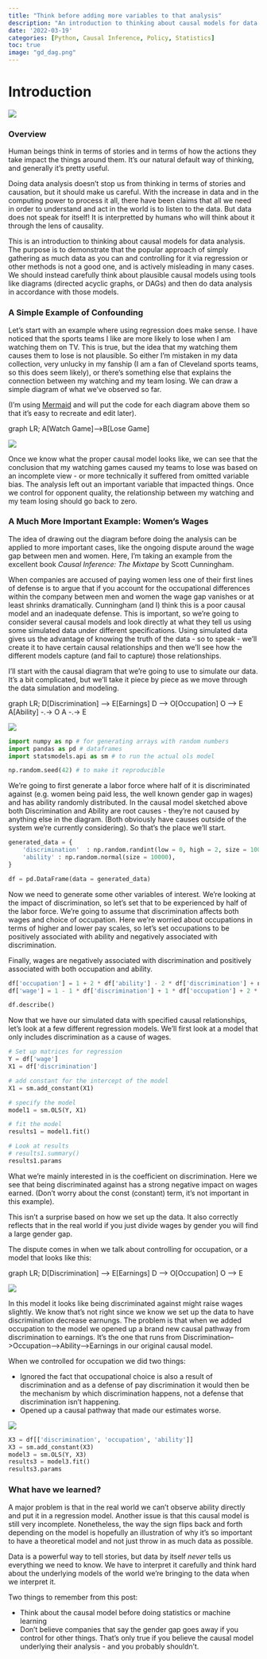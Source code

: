 ```yaml
---
title: "Think before adding more variables to that analysis"
description: "An introduction to thinking about causal models for data analysis. The purpose is to demonstrate that the popular approach of simply gathering as much data as you can and controlling for it via regression or other methods is not a good one, and is actively misleading in many cases. We should instead carefully think about plausible causal models using tools like diagrams (directed acyclic graphs, or DAGs) and then do data analysis in accordance with those models."
date: '2022-03-19'
categories: [Python, Causal Inference, Policy, Statistics]
toc: true
image: "gd_dag.png"
---
```


# Introduction

![](xkcd_confounding.png)

### Overview

Human beings think in terms of stories and in terms of how the actions they take impact the things around them. It's our natural default way of thinking, and generally it's pretty useful. 

Doing data analysis doesn't stop us from thinking in terms of stories and causation, but it should make us careful. With the increase in data and in the computing power to process it all, there have been claims that all we need in order to understand and act in the world is to listen to the data. But data does not speak for itself! It is interpretted by humans who will think about it through the lens of causality. 

This is an introduction to thinking about causal models for data analysis. The purpose is to demonstrate that the popular approach of simply gathering as much data as you can and controlling for it via regression or other methods is not a good one, and is actively misleading in many cases. We should instead carefully think about plausible causal models using tools like diagrams (directed acyclic graphs, or DAGs) and then do data analysis in accordance with those models. 

### A Simple Example of Confounding

Let's start with an example where using regression does make sense. I have noticed that the sports teams I like are more likely to lose when I am watching them on TV. This is true, but the idea that my watching them causes them to lose is not plausible. So either I'm mistaken in my data collection, very unlucky in my fanship (I am a fan of Cleveland sports teams, so this does seem likely), or there's something else that explains the connection between my watching and my team losing. We can draw a simple diagram of what we've observed so far. 

(I'm using [Mermaid](https://mermaid.live/edit) and will put the code for each diagram above them so that it's easy to recreate and edit later).

graph LR;
    A[Watch Game]-->B[Lose Game]
    
![](watch_and_lose.png)

Once we know what the proper causal model looks like, we can see that the conclusion that my watching games caused my teams to lose was based on an incomplete view - or more technically it suffered from omitted variable bias. The analysis left out an important variable that impacted things. Once we control for opponent quality, the relationship between my watching and my team losing should go back to zero.

### A Much More Important Example: Women's Wages

The idea of drawing out the diagram before doing the analysis can be applied to more important cases, like the ongoing dispute around the wage gap between men and women. Here, I'm taking an example from the excellent book _Causal Inference: The Mixtape_ by Scott Cunningham. 

When companies are accused of paying women less one of their first lines of defense is to argue that if you account for the occupational differences within the company between men and women the wage gap vanishes or at least shrinks dramatically. Cunningham (and I) think this is a poor causal model and an inadequate defense. This is important, so we're going to consider several causal models and look directly at what they tell us using some simulated data under different specifications. Using simulated data gives us the advantage of knowing the truth of the data - so to speak - we'll create it to have certain causal relationships and then we'll see how the different models capture (and fail to capture) those relationships.

I'll start with the causal diagram that we're going to use to simulate our data. It's a bit complicated, but we'll take it piece by piece as we move through the data simulation and modeling.

graph LR;
    D[Discrimination] --> E[Earnings]
    D --> O[Occupation]
    O --> E
    A[Ability] -.-> O
    A -.-> E

![](gd_dag.png)

```python
import numpy as np # for generating arrays with random numbers
import pandas as pd # dataframes
import statsmodels.api as sm # to run the actual ols model

np.random.seed(42) # to make it reproducible
```


We're going to first generate a labor force where half of it is discriminated against (e.g. women being paid less, the well known gender gap in wages) and has ability randomly distributed. In the causal model sketched above both Discrimination and Ability are root causes - they're not caused by anything else in the diagram. (Both obviously have causes outside of the system we're currently considering). So that's the place we'll start.  

```python
generated_data = {
    'discrimination'  : np.random.randint(low = 0, high = 2, size = 10000, dtype = int), #the high argument is not inclusive, so this is randomly generating 0s and 1s. 
    'ability' : np.random.normal(size = 10000),
}

df = pd.DataFrame(data = generated_data)
```


Now we need to generate some other variables of interest. We're looking at the impact of discrimination, so let's set that to be experienced by half of the labor force. We're going to assume that discrimination affects both wages and choice of occupation. Here we're worried about occupations in terms of higher and lower pay scales, so let's set occupations to be positively associated with ability and negatively associated with discrimination. 

Finally, wages are negatively associated with discrimination and positively associated with both occupation and ability. 

```python
df['occupation'] = 1 + 2 * df['ability'] - 2 * df['discrimination'] + np.random.normal(size = 10000)
df['wage'] = 1 - 1 * df['discrimination'] + 1 * df['occupation'] + 2 * df['ability'] + np.random.normal(size = 10000)

df.describe()
```


Now that we have our simulated data with specified causal relationships, let's look at a few different regression models. We'll first look at a model that only includes discrimination as a cause of wages.

```python
# Set up matrices for regression
Y = df['wage']
X1 = df['discrimination']

# add constant for the intercept of the model
X1 = sm.add_constant(X1)

# specify the model
model1 = sm.OLS(Y, X1)

# fit the model
results1 = model1.fit()

# Look at results
# results1.summary()
results1.params
```

What we're mainly interested in is the coefficient on discrimination. Here we see that being discriminated against has a strong negative impact on wages earned. (Don't worry about the const (constant) term, it's not important in this example).

This isn't a surprise based on how we set up the data. It also correctly reflects that in the real world if you just divide wages by gender you will find a large gender gap. 

The dispute comes in when we talk about controlling for occupation, or a model that looks like this:

graph LR;
    D[Discrimination] --> E[Earnings]
    D --> O[Occupation]
    O --> E
    
![](control_occ.png)

In this model it looks like being discriminated against might raise wages slightly. We know that's not right since we know we set up the data to have discrimination decrease earnungs. The problem is that when we added occupation to the model we opened up a brand new causal pathway from discrimination to earnings. It's the one that runs from Discrimination-->Occupation-->Ability-->Earnings in our original causal model.

When we controlled for occupation we did two things:

- Ignored the fact that occupational choice is also a result of discrimination and as a defense of pay discrimination it would then be the mechanism by which discrimination happens, not a defense that discrimination isn't happening.
- Opened up a causal pathway that made our estimates worse. 

![](gd_dag.png)

```python
X3 = df[['discrimination', 'occupation', 'ability']]
X3 = sm.add_constant(X3)
model3 = sm.OLS(Y, X3)
results3 = model3.fit()
results3.params
```

### What have we learned?

A major problem is that in the real world we can't observe ability directly and put it in a regression model. Another issue is that this causal model is still very incomplete. Nonetheless, the way the sign flips back and forth depending on the model is hopefully an illustration of why it's so important to have a theoretical model and not just throw in as much data as possible.

Data is a powerful way to tell stories, but data by itself _never_ tells us everything we need to know. We have to interpret it carefully and think hard about the underlying models of the world we're bringing to the data when we interpret it. 

Two things to remember from this post:

- Think about the causal model before doing statistics or machine learning
- Don't believe companies that say the gender gap goes away if you control for other things. That's only true if you believe the causal model underlying their analysis - and you probably shouldn't. 
